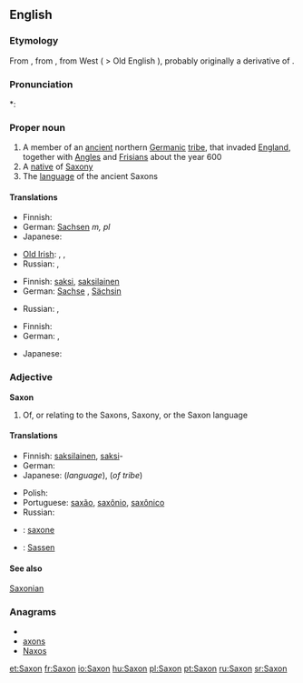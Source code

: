 {{wikipedia}}
==English==

===Etymology===
From {{etyl|fr}} {{term|Saxon|lang=fr}}, from {{etyl|la}} {{term|Saxonem}}, from West {{proto|Germanic|Sahsô}} ( > Old English {{term|Seaxan}}), probably originally a derivative of {{proto|Germanic|sahsan|knife}}.

===Pronunciation===
*: {{rhymes|æksən}}

===Proper noun===
{{en-proper noun}}

# A member of an [[ancient]] northern [[Germanic]] [[tribe]], that invaded [[England]], together with [[Angle]]s and [[Frisian]]s about the year 600
# A [[native]] of [[Saxony]]
# The [[language]] of the ancient Saxons

====Translations====
{{trans-top|member of Saxon tribe}}
* Finnish: {{t+|fi|saksi}}
* German: [[Sachsen]] ''m, pl''
* Japanese: {{t|ja|サクソン人|tr=sakuson jin}}
{{trans-mid}}
* [[Old Irish]]: {{tø|sga|Saxa|m}}, {{tø|sga|Saxanach|m}}, {{tø|sga|Sagsach|m}}
* Russian: {{t|ru|саксонец|m|sc=Cyrl|tr=saksónec}}, {{t|ru|саксонка|f|sc=Cyrl|tr=saksónka}}
{{trans-bottom}}

{{trans-top|native of Saxony}}
* Finnish: [[saksi]], [[saksilainen]]
* German: [[Sachse]] {{m}}, [[Sächsin]] {{f}}
{{trans-mid}}
* Russian: {{t|ru|саксонец|m|sc=Cyrl|tr=saksónec}}, {{t|ru|саксонка|f|sc=Cyrl|tr=saksónka}}
{{trans-bottom}}

{{trans-top|language of the Saxons}}
* Finnish: {{t+|fi|saksi}}
* German: {{t-|de|Sächsisch|n}}, {{t|de|Altsächsisch|n}}
{{trans-mid}}
* Japanese: {{t|ja|サクソン語|tr=sakuson go}}
{{trans-bottom}}

===Adjective===
'''Saxon'''

# Of, or relating to the Saxons, Saxony, or the Saxon language

====Translations====
{{trans-top|of Saxons, Saxony or Saxon language}}
* Finnish: [[saksilainen]], [[saksi]]-
* German: {{t+|de|sächsisch}}
* Japanese: {{t|ja|サクソン語の|tr=sakuson go no}} (''language''), {{t|ja|サクソン族の|tr=sakuson zoku no}} (''of tribe'')
{{trans-mid}}
* Polish: {{t+|pl|saksoński|m}}
* Portuguese: [[saxão]], [[saxônio]], [[saxônico]]
* Russian: {{t|ru|саксонский|sc=Cyrl|tr=saksónskij}}
{{trans-bottom}}

{{checktrans-top}}
* {{ttbc|ia}}: [[saxone]]
* {{ttbc|nds}}: [[Sassen]]
{{trans-bottom}}

====See also====

[[Saxonian]]

===Anagrams===
* {{alphagram|anosx}}
* [[axons#English|axons]]
* [[Naxos#English|Naxos]]

[[et:Saxon]]
[[fr:Saxon]]
[[io:Saxon]]
[[hu:Saxon]]
[[pl:Saxon]]
[[pt:Saxon]]
[[ru:Saxon]]
[[sr:Saxon]]
